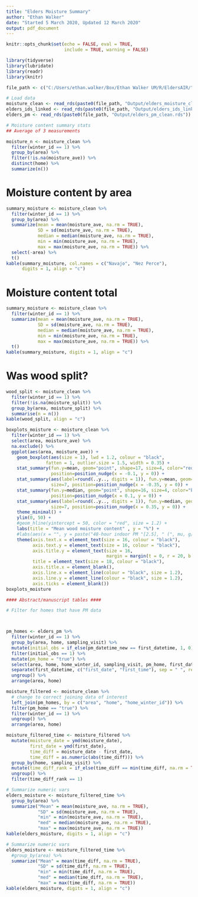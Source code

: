 ```yaml
---
title: "Elders Moisture Summary"
author: "Ethan Walker"
date: "Started 5 March 2020, Updated 12 March 2020"
output: pdf_document
---
```


```r
knitr::opts_chunk$set(echo = FALSE, eval = TRUE, 
                      include = TRUE, warning = FALSE)
```

```r
library(tidyverse)
library(lubridate)
library(readr)
library(knitr)
```

```r
file_path <- c("C:/Users/ethan.walker/Box/Ethan Walker UM/R/EldersAIR/")

# Load data
moisture_clean <- read_rds(paste0(file_path, "Output/elders_moisture_clean.rds"))
elders_ids_linked <- read_rds(paste0(file_path, "Output/elders_ids_linked.rds"))
elders_pm <- read_rds(paste0(file_path, "Output/elders_pm_clean.rds"))
```


```r
# Moisture content summary stats
## Average of 3 measurements

moisture_n <- moisture_clean %>% 
  filter(winter_id == 1) %>% 
  group_by(area) %>%
  filter(!is.na(moisture_ave)) %>% 
  distinct(home) %>% 
  summarize(n())
```

# Moisture content by area
```r
summary_moisture <- moisture_clean %>%
  filter(winter_id == 1) %>% 
  group_by(area) %>% 
  summarize(mean = mean(moisture_ave, na.rm = TRUE), 
            SD = sd(moisture_ave, na.rm = TRUE),
            median = median(moisture_ave, na.rm = TRUE),
            min = min(moisture_ave, na.rm = TRUE), 
            max = max(moisture_ave, na.rm = TRUE)) %>%
  select(-area) %>% 
  t() 
kable(summary_moisture, col.names = c("Navajo", "Nez Perce"), 
      digits = 1, align = "c")
```

# Moisture content total
```r
summary_moisture <- moisture_clean %>%
  filter(winter_id == 1) %>% 
  summarize(mean = mean(moisture_ave, na.rm = TRUE), 
            SD = sd(moisture_ave, na.rm = TRUE),
            median = median(moisture_ave, na.rm = TRUE),
            min = min(moisture_ave, na.rm = TRUE), 
            max = max(moisture_ave, na.rm = TRUE)) %>%
  t() 
kable(summary_moisture, digits = 1, align = "c")
```

# Was wood split?
```r
wood_split <- moisture_clean %>% 
  filter(winter_id == 1) %>% 
  filter(!is.na(moisture_split)) %>% 
  group_by(area, moisture_split) %>% 
  summarise(n = n())
kable(wood_split, align = "c")
```

```r
boxplots_moisture <- moisture_clean %>% 
  filter(winter_id == 1) %>% 
  select(area, moisture_ave) %>% 
  na.exclude() %>% 
  ggplot(aes(area, moisture_ave)) +
    geom_boxplot(aes(size = 1), lwd = 1.2, colour = "black", 
               fatten = 1, outlier.size = 1.5, width = 0.35) +
    stat_summary(fun.y=mean, geom="point", shape=17, size=4, color="red",
                 position=position_nudge(x = -0.1, y = 0)) +
    stat_summary(aes(label=round(..y.., digits = 1)), fun.y=mean, geom="text", 
                 size=7, position=position_nudge(x = -0.35, y = 0)) +
    stat_summary(fun.y=median, geom="point", shape=16, size=4, color="blue",
                 position=position_nudge(x = 0.1, y = 0)) +
    stat_summary(aes(label=round(..y.., digits = 1)), fun.y=median, geom="text", 
                 size=7, position=position_nudge(x = 0.35, y = 0)) +
    theme_minimal() +
    ylim(0, 50) +
    #geom_hline(yintercept = 50, color = "red", size = 1.2) +
    labs(title = "Mean wood moisture content" , y = "%") +
    #labs(aes(x = "", y = paste("48-hour indoor PM "[2.5], " (", mu, g/m^3, ")"))) +
    theme(axis.text.x = element_text(size = 16, colour = "black"),
          axis.text.y = element_text(size = 16, colour = "black"),
          axis.title.y = element_text(size = 16,
                                      margin = margin(t = 0, r = 20, b = 0, l = 0)),
          title = element_text(size = 18, colour = "black"),
          axis.title.x = element_blank(),
          axis.line.x = element_line(colour = "black", size = 1.2), 
          axis.line.y = element_line(colour = "black", size = 1.2), 
          axis.ticks = element_blank())
boxplots_moisture
```



```r
#### Abstract/manuscript tables ####

# Filter for homes that have PM data



pm_homes <- elders_pm %>% 
  filter(winter_id == 1) %>% 
  group_by(area, home, sampling_visit) %>% 
  mutate(initial_obs = if_else(pm_datetime_new == first_datetime, 1, 0)) %>% 
  filter(initial_obs == 1) %>% 
  mutate(pm_home = "true") %>% 
  select(area, home, home_winter_id, sampling_visit, pm_home, first_datetime) %>% 
  separate(first_datetime, c("first_date", "first_time"), sep = " ", remove = TRUE) %>% 
  ungroup() %>% 
  arrange(area, home)

moisture_filtered <- moisture_clean %>% 
  # change to correct joining data of interest
  left_join(pm_homes, by = c("area", "home", "home_winter_id")) %>% 
  filter(pm_home == "true") %>% 
  filter(winter_id == 1) %>% 
  ungroup() %>%
  arrange(area, home)

moisture_filtered_time <- moisture_filtered %>% 
  mutate(moisture_date = ymd(moisture_date),
         first_date = ymd(first_date),
         time_diff = moisture_date - first_date,
         time_diff = as.numeric(abs(time_diff))) %>% 
  group_by(home, sampling_visit) %>% 
  mutate(time_diff_rank = if_else(time_diff == min(time_diff, na.rm = TRUE), 1, 0)) %>%
  ungroup() %>% 
  filter(time_diff_rank == 1)
```


```r
# Summarize numeric vars
elders_moisture <- moisture_filtered_time %>%  
  group_by(area) %>% 
  summarize("Mean" = mean(moisture_ave, na.rm = TRUE), 
            "SD" = sd(moisture_ave, na.rm = TRUE),
            "min" = min(moisture_ave, na.rm = TRUE), 
            "med" = median(moisture_ave, na.rm = TRUE), 
            "max" = max(moisture_ave, na.rm = TRUE))
kable(elders_moisture, digits = 1, align = "c")

# Summarize numeric vars
elders_moisture <- moisture_filtered_time %>%  
  #group_by(area) %>% 
  summarize("Mean" = mean(time_diff, na.rm = TRUE), 
            "SD" = sd(time_diff, na.rm = TRUE),
            "min" = min(time_diff, na.rm = TRUE), 
            "med" = median(time_diff, na.rm = TRUE), 
            "max" = max(time_diff, na.rm = TRUE))
kable(elders_moisture, digits = 1, align = "c")
```

